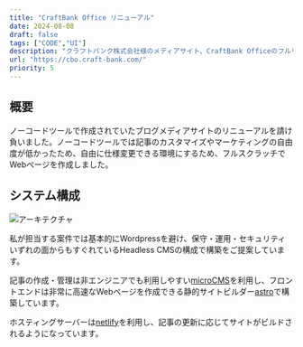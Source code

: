 ```yaml
---
title: "CraftBank Office リニューアル"
date: 2024-08-08
draft: false
tags: ["CODE","UI"]
description: "クラフトバンク株式会社様のメディアサイト、CraftBank Officeのフルリニューアルを行いました。"
url: "https://cbo.craft-bank.com/"
priority: 5
---
```


## 概要
ノーコードツールで作成されていたブログメディアサイトのリニューアルを請け負いました。ノーコードツールでは記事のカスタマイズやマーケティングの自由度が低かったため、自由に仕様変更できる環境にするため、フルスクラッチでWebページを作成しました。

## システム構成
![アーキテクチャ](./architect.png)

私が担当する案件では基本的にWordpressを避け、保守・運用・セキュリティいずれの面からもすぐれているHeadless CMSの構成で構築をご提案しています。

記事の作成・管理は非エンジニアでも利用しやすい[microCMS](https://microcms.io/)を利用し、フロントエンドは非常に高速なWebページを作成できる静的サイトビルダー[astro](https://astro.build/)で構築しています。

ホスティングサーバーは[netlify](https://www.netlify.com/)を利用し、記事の更新に応じてサイトがビルドされるようになっています。
